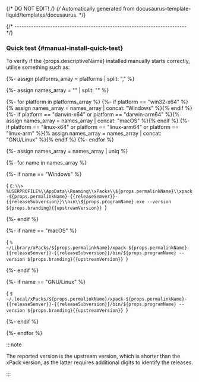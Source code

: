 {/* DO NOT EDIT! */}
{/* Automatically generated from docusaurus-template-liquid/templates/docusaurus. */}


{/* ------------------------------------------------------------------------ */}

### Quick test {#manual-install-quick-test}

To verify if the {props.descriptiveName} installed manually starts correctly, utilise something such as:

{%- assign platforms_array = platforms | split: "," %}

{%- assign names_array = "" | split: "" %}

{%- for platform in platforms_array %}
{%- if platform == "win32-x64" %}{% assign names_array = names_array | concat: "Windows" %}{% endif %}
{%- if platform == "darwin-x64" or platform == "darwin-arm64" %}{% assign names_array = names_array | concat: "macOS" %}{% endif %}
{%- if platform == "linux-x64" or platform == "linux-arm64" or platform == "linux-arm" %}{% assign names_array = names_array | concat: "GNU/Linux" %}{% endif %}
{%- endfor %}

{%- assign names_array = names_array | uniq %}

<Tabs groupId="operating-systems">

{%- for name in names_array %}

{%- if name == "Windows" %}

<TabItem value="windows" label="Windows" default>

<CodeBlock language="console"> {
`C:\\> %USERPROFILE%\\AppData\\Roaming\\xPacks\\${props.permalinkName}\\xpack-${props.permalinkName}-{{releaseSemver}}-{{releaseSubversion}}\\bin\\${props.programName}.exe --version
${props.branding}{{upstreamVersion}}
`} </CodeBlock>

</TabItem>

{%- endif %}

{%- if name == "macOS" %}

<TabItem value="macos" label="macOS">

<CodeBlock language="console"> {
`% ~/Library/xPacks/${props.permalinkName}/xpack-${props.permalinkName}-{{releaseSemver}}-{{releaseSubversion}}/bin/${props.programName} --version
${props.branding}{{upstreamVersion}}
`} </CodeBlock>

</TabItem>

{%- endif %}

{%- if name == "GNU/Linux" %}

<TabItem value="linux" label="GNU/Linux">

<CodeBlock language="console"> {
`$ ~/.local/xPacks/${props.permalinkName}/xpack-${props.permalinkName}-{{releaseSemver}}-{{releaseSubversion}}/bin/${props.programName} --version
${props.branding}{{upstreamVersion}}
`} </CodeBlock>

</TabItem>

{%- endif %}

{%- endfor %}

</Tabs>

:::note

The reported version is the upstream version, which is shorter than the xPack
version, as the latter requires additional digits to identify the releases.

:::
